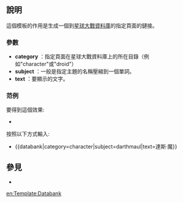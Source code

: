<includeonly><!-- 在這裡加入模板的保護標識 --></includeonly><noinclude>{{template doc page viewed directly}}</noinclude>
<!-- 在本行下編輯模板說明 -->
== 說明 ==
這個模板的作用是生成一個到[[星球大戰資料庫]]的指定頁面的鏈接。
=== 參數 ===
* '''category''' ：指定頁面在星球大戰資料庫上的所在目錄（例如"character"或"droid"）
* '''subject''' ：一般是指定主題的名稱壓縮到一個單詞。
* '''text''' ：要顯示的文字。
=== 范例 ===
要得到這個效果:
* {{databank|category=character|subject=darthmaul|text=達斯·魔}}

按照以下方式輸入:
*<nowiki>{{databank|category=character|subject=darthmaul|text=達斯·魔}}</nowiki>

== 參見 ==
*{{tl|sww}}

<includeonly>
<!-- 本行下加入模板的分類 -->
[[en:Template:Databank]]

<!-- 本行下加入模板的跨語言鏈接 -->
[[Category:星球大戰模板|{{PAGENAME}}]]
[[Category:外部资源模板|{{PAGENAME}}]]
</includeonly>
